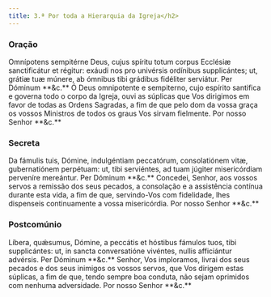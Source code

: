 ```yaml
---
title: 3.ª Por toda a Hierarquia da Igreja</h2>
---
```


### Oração

<div class="side-by-side not-content">
  <span class="text-justify">
    Omnípotens sempitérne Deus, cujus spíritu totum corpus Ecclésiæ
    sanctificátur et régitur: exáudi nos pro univérsis ordínibus supplicántes;
    ut, grátiæ tuæ múnere, ab ómnibus tibi grádibus fidéliter serviátur. Per
    Dóminum **&c.**
  </span>
  <span class="text-justify">
    Ó Deus omnipotente e sempiterno, cujo espírito santifica e governa todo o
    corpo da Igreja, ouvi as súplicas que Vos dirigimos em favor de todas as
    Ordens Sagradas, a fim de que pelo dom da vossa graça os vossos Ministros de
    todos os graus Vos sirvam fielmente. Por nosso Senhor **&c.**
  </span>
</div>

### Secreta

<div class="side-by-side not-content">
  <span class="text-justify">
    Da fámulis tuis, Dómine, indulgéntiam peccatórum, consolatiónem vitæ,
    gubernatiónem perpétuam: ut, tibi serviéntes, ad tuam júgiter misericórdiam
    perveníre mereántur. Per Dóminum **&c.**
  </span>
  <span class="text-justify">
    Concedei, Senhor, aos vossos servos a remissão dos seus pecados, a
    consolação e a assistência contínua durante esta vida, a fim de que,
    servindo-Vos com fidelidade, lhes dispenseis continuamente a vossa
    misericórdia. Por nosso Senhor **&c.**
  </span>
</div>

### Postcomúnio

<div class="side-by-side not-content">
  <span class="text-justify">
    Líbera, quǽsumus, Dómine, a peccátis et hóstibus fámulos tuos, tibi
    supplicántes: ut, in sancta conversatióne vivéntes, nullis afficiántur
    advérsis. Per Dóminum **&c.**
  </span>
  <span class="text-justify">
    Senhor, Vos imploramos, livrai dos seus pecados e dos seus inimigos os
    vossos servos, que Vos dirigem estas súplicas, a fim de que, tendo sempre
    boa conduta, não sejam oprimidos com nenhuma adversidade. Por nosso Senhor
    **&c.**
  </span>
</div>
